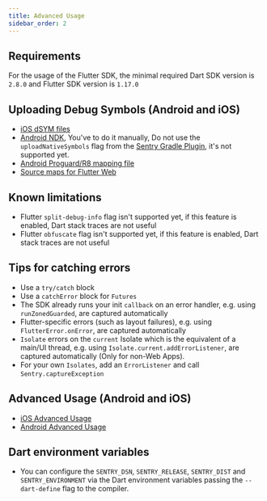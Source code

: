 ```yaml
---
title: Advanced Usage
sidebar_order: 2
---
```


## Requirements

For the usage of the Flutter SDK, the minimal required Dart SDK version is `2.8.0` and Flutter SDK version is `1.17.0`

## Uploading Debug Symbols (Android and iOS)

- [iOS dSYM files](/platforms/apple/dsym/)
- [Android NDK](/product/cli/dif/#uploading-files), You've to do it manually, Do not use the `uploadNativeSymbols` flag from the [Sentry Gradle Plugin](/platforms/android/proguard/), it's not supported yet.
- [Android Proguard/R8 mapping file](/platforms/android/proguard/)
- [Source maps for Flutter Web](/product/cli/releases/#managing-release-artifacts)

## Known limitations

- Flutter `split-debug-info` flag isn't supported yet, if this feature is enabled, Dart stack traces are not useful
- Flutter `obfuscate` flag isn't supported yet, if this feature is enabled, Dart stack traces are not useful

## Tips for catching errors

- Use a `try/catch` block
- Use a `catchError` block for `Futures`
- The SDK already runs your init `callback` on an error handler, e.g. using `runZonedGuarded`, are captured automatically
- Flutter-specific errors (such as layout failures), e.g. using `FlutterError.onError`, are captured automatically
- `Isolate` errors on the `current` Isolate which is the equivalent of a main/UI thread, e.g. using `Isolate.current.addErrorListener`, are captured automatically (Only for non-Web Apps).
- For your own `Isolates`, add an `ErrorListener` and call `Sentry.captureException`

## Advanced Usage (Android and iOS)

- [iOS Advanced Usage](/platforms/apple/usage/)
- [Android Advanced Usage](/platforms/android/usage/advanced-usage/)

## Dart environment variables

- You can configure the `SENTRY_DSN`, `SENTRY_RELEASE`, `SENTRY_DIST` and `SENTRY_ENVIRONMENT` via the Dart environment variables passing the `--dart-define` flag to the compiler.
